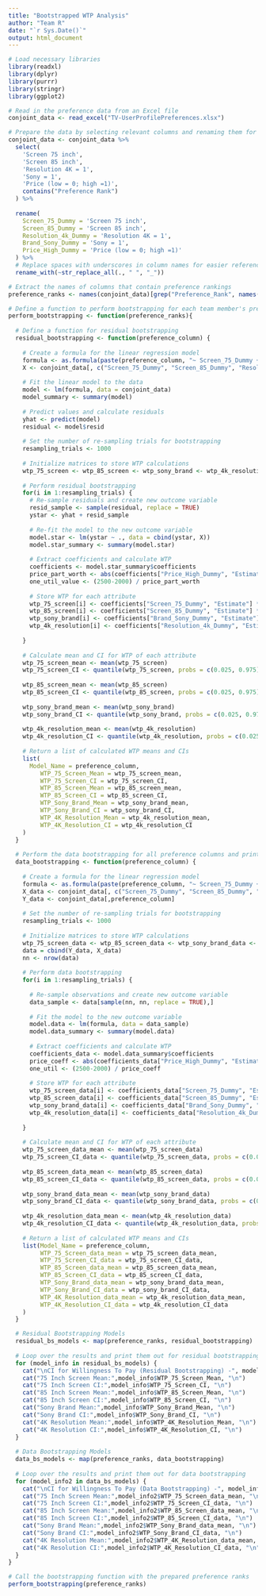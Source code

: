 ---
title: "Bootstrapped WTP Analysis"
author: "Team R"
date: "`r Sys.Date()`"
output: html_document
---

```{r}

# Load necessary libraries
library(readxl)
library(dplyr)
library(purrr)
library(stringr)
library(ggplot2)

# Read in the preference data from an Excel file
conjoint_data <- read_excel("TV-UserProfilePreferences.xlsx")

# Prepare the data by selecting relevant columns and renaming them for clarity
conjoint_data <- conjoint_data %>%
  select(
    'Screen 75 inch',
    'Screen 85 inch',
    'Resolution 4K = 1',
    'Sony = 1',
    'Price (low = 0; high =1)',
    contains("Preference Rank")
  ) %>%
  
  rename(
    Screen_75_Dummy = 'Screen 75 inch',
    Screen_85_Dummy = 'Screen 85 inch',
    Resolution_4k_Dummy = 'Resolution 4K = 1',
    Brand_Sony_Dummy = 'Sony = 1',
    Price_High_Dummy = 'Price (low = 0; high =1)'
  ) %>%
  # Replace spaces with underscores in column names for easier reference
  rename_with(~str_replace_all(., " ", "_"))

# Extract the names of columns that contain preference rankings
preference_ranks <- names(conjoint_data)[grep("Preference_Rank", names(conjoint_data))]

# Define a function to perform bootstrapping for each team member's preferences
perform_bootstrapping <- function(preference_ranks){
  
  # Define a function for residual bootstrapping
  residual_bootstrapping <- function(preference_column) {
    
    # Create a formula for the linear regression model
    formula <- as.formula(paste(preference_column, "~ Screen_75_Dummy + Screen_85_Dummy + Resolution_4k_Dummy + Brand_Sony_Dummy + Price_High_Dummy"))
    X <- conjoint_data[, c("Screen_75_Dummy", "Screen_85_Dummy", "Resolution_4k_Dummy", "Brand_Sony_Dummy", "Price_High_Dummy")]
    
    # Fit the linear model to the data
    model <- lm(formula, data = conjoint_data)
    model_summary <- summary(model)
    
    # Predict values and calculate residuals
    yhat <- predict(model)
    residual <- model$resid
    
    # Set the number of re-sampling trials for bootstrapping
    resampling_trials <- 1000
    
    # Initialize matrices to store WTP calculations
    wtp_75_screen <- wtp_85_screen <- wtp_sony_brand <- wtp_4k_resolution <- matrix(0, resampling_trials, 1)
    
    # Perform residual bootstrapping
    for(i in 1:resampling_trials) {
      # Re-sample residuals and create new outcome variable
      resid_sample <- sample(residual, replace = TRUE)
      ystar <- yhat + resid_sample
      
      # Re-fit the model to the new outcome variable
      model.star <- lm(ystar ~ ., data = cbind(ystar, X))
      model.star_summary <- summary(model.star)
      
      # Extract coefficients and calculate WTP
      coefficients <- model.star_summary$coefficients
      price_part_worth <- abs(coefficients["Price_High_Dummy", "Estimate"])
      one_util_value <- (2500-2000) / price_part_worth
      
      # Store WTP for each attribute
      wtp_75_screen[i] <- coefficients["Screen_75_Dummy", "Estimate"] * one_util_value
      wtp_85_screen[i] <- coefficients["Screen_85_Dummy", "Estimate"] * one_util_value
      wtp_sony_brand[i] <- coefficients["Brand_Sony_Dummy", "Estimate"] * one_util_value
      wtp_4k_resolution[i] <- coefficients["Resolution_4k_Dummy", "Estimate"] * one_util_value
      
    }
    
    # Calculate mean and CI for WTP of each attribute
    wtp_75_screen_mean <- mean(wtp_75_screen)
    wtp_75_screen_CI <- quantile(wtp_75_screen, probs = c(0.025, 0.975))
    
    wtp_85_screen_mean <- mean(wtp_85_screen)
    wtp_85_screen_CI <- quantile(wtp_85_screen, probs = c(0.025, 0.975))
    
    wtp_sony_brand_mean <- mean(wtp_sony_brand)
    wtp_sony_brand_CI <- quantile(wtp_sony_brand, probs = c(0.025, 0.975))
    
    wtp_4k_resolution_mean <- mean(wtp_4k_resolution)
    wtp_4k_resolution_CI <- quantile(wtp_4k_resolution, probs = c(0.025, 0.975))
    
    # Return a list of calculated WTP means and CIs
    list(
      Model_Name = preference_column,
         WTP_75_Screen_Mean = wtp_75_screen_mean,
         WTP_75_Screen_CI = wtp_75_screen_CI,
         WTP_85_Screen_Mean = wtp_85_screen_mean,
         WTP_85_Screen_CI = wtp_85_screen_CI,
         WTP_Sony_Brand_Mean = wtp_sony_brand_mean,
         WTP_Sony_Brand_CI = wtp_sony_brand_CI,
         WTP_4K_Resolution_Mean = wtp_4k_resolution_mean,
         WTP_4K_Resolution_CI = wtp_4k_resolution_CI
    )
  }
  
  # Perform the data bootstrapping for all preference columns and print the results
  data_bootstrapping <- function(preference_column) {
    
    # Create a formula for the linear regression model
    formula <- as.formula(paste(preference_column, "~ Screen_75_Dummy + Screen_85_Dummy + Resolution_4k_Dummy + Brand_Sony_Dummy + Price_High_Dummy"))
    X_data <- conjoint_data[, c("Screen_75_Dummy", "Screen_85_Dummy", "Resolution_4k_Dummy", "Brand_Sony_Dummy", "Price_High_Dummy")]
    Y_data <- conjoint_data[,preference_column]  
    
    # Set the number of re-sampling trials for bootstrapping
    resampling_trials <- 1000
    
    # Initialize matrices to store WTP calculations
    wtp_75_screen_data <- wtp_85_screen_data <- wtp_sony_brand_data <- wtp_4k_resolution_data <- matrix(0, resampling_trials, 1)
    data = cbind(Y_data, X_data)
    nn <- nrow(data)
    
    # Perform data bootstrapping
    for(i in 1:resampling_trials) {
      
      # Re-sample observations and create new outcome variable
      data_sample <- data[sample(nn, nn, replace = TRUE),]
      
      # Fit the model to the new outcome variable
      model.data <- lm(formula, data = data_sample)
      model.data_summary <- summary(model.data)
      
      # Extract coefficients and calculate WTP
      coefficients_data <- model.data_summary$coefficients
      price_coeff <- abs(coefficients_data["Price_High_Dummy", "Estimate"])
      one_util <- (2500-2000) / price_coeff
      
      # Store WTP for each attribute
      wtp_75_screen_data[i] <- coefficients_data["Screen_75_Dummy", "Estimate"] * one_util
      wtp_85_screen_data[i] <- coefficients_data["Screen_85_Dummy", "Estimate"] * one_util
      wtp_sony_brand_data[i] <- coefficients_data["Brand_Sony_Dummy", "Estimate"] * one_util
      wtp_4k_resolution_data[i] <- coefficients_data["Resolution_4k_Dummy", "Estimate"] * one_util
      
    }
    
    # Calculate mean and CI for WTP of each attribute
    wtp_75_screen_data_mean <- mean(wtp_75_screen_data)
    wtp_75_screen_CI_data <- quantile(wtp_75_screen_data, probs = c(0.025, 0.975))
    
    wtp_85_screen_data_mean <- mean(wtp_85_screen_data)
    wtp_85_screen_CI_data <- quantile(wtp_85_screen_data, probs = c(0.025, 0.975))
    
    wtp_sony_brand_data_mean <- mean(wtp_sony_brand_data)
    wtp_sony_brand_CI_data <- quantile(wtp_sony_brand_data, probs = c(0.025, 0.975))
    
    wtp_4k_resolution_data_mean <- mean(wtp_4k_resolution_data)
    wtp_4k_resolution_CI_data <- quantile(wtp_4k_resolution_data, probs = c(0.025, 0.975))
    
    # Return a list of calculated WTP means and CIs
    list(Model_Name = preference_column,
         WTP_75_Screen_data_mean = wtp_75_screen_data_mean,
         WTP_75_Screen_CI_data = wtp_75_screen_CI_data,
         WTP_85_Screen_data_mean = wtp_85_screen_data_mean,
         WTP_85_Screen_CI_data = wtp_85_screen_CI_data,
         WTP_Sony_Brand_data_mean = wtp_sony_brand_data_mean,
         WTP_Sony_Brand_CI_data = wtp_sony_brand_CI_data,
         WTP_4K_Resolution_data_mean = wtp_4k_resolution_data_mean,
         WTP_4K_Resolution_CI_data = wtp_4k_resolution_CI_data
    )   
  }

  # Residual Bootstrapping Models
  residual_bs_models <- map(preference_ranks, residual_bootstrapping)
  
  # Loop over the results and print them out for residual bootstrapping
  for (model_info in residual_bs_models) {
    cat("\nCI for Willingness To Pay (Residual Bootstrapping) -", model_info$Model_Name, ":\n\n")
    cat("75 Inch Screen Mean:",model_info$WTP_75_Screen_Mean, "\n")
    cat("75 Inch Screen CI:",model_info$WTP_75_Screen_CI, "\n")
    cat("85 Inch Screen Mean:",model_info$WTP_85_Screen_Mean, "\n")
    cat("85 Inch Screen CI:",model_info$WTP_85_Screen_CI, "\n")
    cat("Sony Brand Mean:",model_info$WTP_Sony_Brand_Mean, "\n")
    cat("Sony Brand CI:",model_info$WTP_Sony_Brand_CI, "\n")
    cat("4K Resolution Mean:",model_info$WTP_4K_Resolution_Mean, "\n")
    cat("4K Resolution CI:",model_info$WTP_4K_Resolution_CI, "\n")
  }
  
  # Data Bootstrapping Models
  data_bs_models <- map(preference_ranks, data_bootstrapping)
  
  # Loop over the results and print them out for data bootstrapping
  for (model_info2 in data_bs_models) {
    cat("\nCI for Willingness To Pay (Data Bootstrapping) -", model_info2$Model_Name, ":\n\n")
    cat("75 Inch Screen Mean:",model_info2$WTP_75_Screen_data_mean, "\n")
    cat("75 Inch Screen CI:",model_info2$WTP_75_Screen_CI_data, "\n")
    cat("85 Inch Screen Mean:",model_info2$WTP_85_Screen_data_mean, "\n")
    cat("85 Inch Screen CI:",model_info2$WTP_85_Screen_CI_data, "\n")
    cat("Sony Brand Mean:",model_info2$WTP_Sony_Brand_data_mean, "\n")
    cat("Sony Brand CI:",model_info2$WTP_Sony_Brand_CI_data, "\n")
    cat("4K Resolution Mean:",model_info2$WTP_4K_Resolution_data_mean, "\n")
    cat("4K Resolution CI:",model_info2$WTP_4K_Resolution_CI_data, "\n")
  }
}

# Call the bootstrapping function with the prepared preference ranks
perform_bootstrapping(preference_ranks)
```

